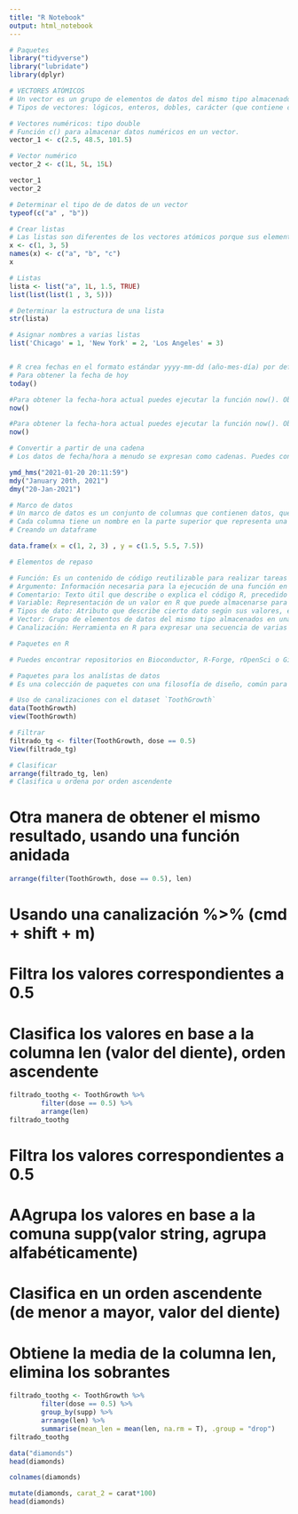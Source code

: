 ```yaml
---
title: "R Notebook"
output: html_notebook
---
```


```r
# Paquetes
library("tidyverse")
library("lubridate")
library(dplyr)
```

```r
# VECTORES ATÓMICOS
# Un vector es un grupo de elementos de datos del mismo tipo almacenado en una secuencia en R. No puedes tener un vector que contenga valores lógicos y numéricos.
# Tipos de vectores: lógicos, enteros, dobles, carácter (que contiene cadenas), complejos y sin formato.

# Vectores numéricos: tipo double
# Función c() para almacenar datos numéricos en un vector.
vector_1 <- c(2.5, 48.5, 101.5)

# Vector numérico
vector_2 <- c(1L, 5L, 15L)

vector_1
vector_2

```


```r
# Determinar el tipo de de datos de un vector
typeof(c("a" , "b"))
```

```r
# Crear listas
# Las listas son diferentes de los vectores atómicos porque sus elementos pueden ser de cualquier tipo, por ejemplo, fechas, marcos de datos, vectores, matrices y más. Las listas pueden también contener otras listas.
x <- c(1, 3, 5)
names(x) <- c("a", "b", "c")
x
```
```r
# Listas
lista <- list("a", 1L, 1.5, TRUE)
list(list(list(1 , 3, 5)))

# Determinar la estructura de una lista
str(lista)
```
```r
# Asignar nombres a varias listas
list('Chicago' = 1, 'New York' = 2, 'Los Angeles' = 3)
```
```r

```

```r
# R crea fechas en el formato estándar yyyy-mm-dd (año-mes-día) por defecto.
# Para obtener la fecha de hoy
today()

#Para obtener la fecha-hora actual puedes ejecutar la función now(). Observa que la hora aparece expresada hasta con los segundos más cercanos.
now()
```
```r
#Para obtener la fecha-hora actual puedes ejecutar la función now(). Observa que la hora aparece expresada hasta con los segundos más cercanos.
now()
```
```r
# Convertir a partir de una cadena
# Los datos de fecha/hora a menudo se expresan como cadenas. Puedes convertir cadenas en fechas y fecha-hora utilizando las herramientas provistas por lubridate. Estas herramientas automáticamente trabajan sobre el formato de fecha/hora.

ymd_hms("2021-01-20 20:11:59")
mdy("January 20th, 2021")
dmy("20-Jan-2021")
```
```r
# Marco de datos
# Un marco de datos es un conjunto de columnas que contienen datos, que es similar a una hoja de cálculo o una tabla SQL.
# Cada columna tiene un nombre en la parte superior que representa una variable e incluye una observación por fila.
# Creando un dataframe

data.frame(x = c(1, 2, 3) , y = c(1.5, 5.5, 7.5))
```
```r
# Elementos de repaso

# Función: Es un contenido de código reutilizable para realizar tareas específicas en R
# Argumento: Información necesaria para la ejecución de una función en R
# Comentario: Texto útil que describe o explica el código R, precedido de #
# Variable: Representación de un valor en R que puede almacenarse para uso posterior
# Tipos de dato: Atributo que describe cierto dato según sus valores, el lenguaje de programación o las operaciones que puede realizar
# Vector: Grupo de elementos de datos del mismo tipo almacenados en una secuencia unidimensional en R
# Canalización: Herramienta en R para expresar una secuencia de varias operaciones, representadas por %>%

```
```r
# Paquetes en R

# Puedes encontrar repositorios en Bioconductor, R-Forge, rOpenSci o GitHub, pero el repositorio más utilizado es la Red general de archivos R o CRAN. CRAN almacena los códigos y documentos que te ayudarán a instalar paquetes en tu propio espacio de RStudio.

```
```r
# Paquetes para los analístas de datos
# Es una colección de paquetes con una filosofía de diseño, común para la visualización y exploración de datos
```
```r
# Uso de canalizaciones con el dataset `ToothGrowth`
data(ToothGrowth)
view(ToothGrowth)
```
```r
# Filtrar
filtrado_tg <- filter(ToothGrowth, dose == 0.5)
View(filtrado_tg)

# Clasificar
arrange(filtrado_tg, len)
# Clasifica u ordena por orden ascendente
```
# Otra manera de obtener el mismo resultado, usando una función anidada
```r
arrange(filter(ToothGrowth, dose == 0.5), len)
```
# Usando una canalización %>% (cmd + shift + m)
# Filtra los valores correspondientes a 0.5
# Clasifica los valores en base a la columna len (valor del diente), orden ascendente
```r
filtrado_toothg <- ToothGrowth %>%
        filter(dose == 0.5) %>%
        arrange(len)
filtrado_toothg
```
# Filtra los valores correspondientes a 0.5
# AAgrupa los valores en base a la comuna supp(valor string, agrupa alfabéticamente)
# Clasifica en un orden ascendente (de menor a mayor, valor del diente)
# Obtiene la media de la columna len, elimina los sobrantes

```r
filtrado_toothg <- ToothGrowth %>%
        filter(dose == 0.5) %>%
        group_by(supp) %>%
        arrange(len) %>%
        summarise(mean_len = mean(len, na.rm = T), .group = "drop")
filtrado_toothg
```
```r
data("diamonds")
head(diamonds)
```
```r
colnames(diamonds)
```
```r
mutate(diamonds, carat_2 = carat*100)
head(diamonds)
```
```r

```
